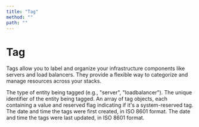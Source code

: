 ```yaml
---
title: "Tag"
method: ""
path: ""
---
```


# Tag

Tags allow you to label and organize your infrastructure components like servers and load balancers. They provide a flexible way to categorize and manage resources across your stacks.

<Model>
    <ModelProperty name="entity_type" type="string">
        The type of entity being tagged (e.g., "server", "loadbalancer").
    </ModelProperty>
    <ModelProperty name="entity_id" type="string">
        The unique identifier of the entity being tagged.
    </ModelProperty>
    <ModelProperty name="tags" type="array">
        An array of tag objects, each containing a value and reserved flag indicating if it's a system-reserved tag.
    </ModelProperty>
    <ModelProperty name="created_at_iso" type="datetime">
        The date and time the tags were first created, in ISO 8601 format.
    </ModelProperty>
    <ModelProperty name="updated_at_iso" type="datetime">
        The date and time the tags were last updated, in ISO 8601 format.
    </ModelProperty>
</Model>